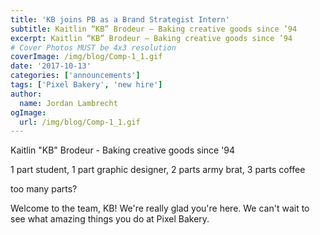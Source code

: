 ```yaml
---
title: 'KB joins PB as a Brand Strategist Intern'
subtitle: Kaitlin “KB” Brodeur – Baking creative goods since ’94
excerpt: Kaitlin “KB” Brodeur – Baking creative goods since ’94
# Cover Photos MUST be 4x3 resolution
coverImage: /img/blog/Comp-1_1.gif
date: '2017-10-13'
categories: ['announcements']
tags: ['Pixel Bakery', 'new hire']
author:
  name: Jordan Lambrecht
ogImage:
  url: /img/blog/Comp-1_1.gif
---
```

Kaitlin "KB" Brodeur - Baking creative goods since '94

1 part student, 1 part graphic designer, 2 parts army brat, 3 parts coffee

too many parts?

Welcome to the team, KB! We're really glad you're here. We can't wait to see what amazing things you do at Pixel Bakery.